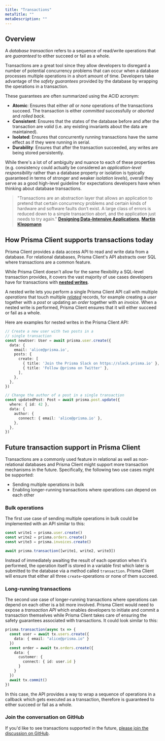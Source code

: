 ```yaml
---
title: "Transactions"
metaTitle: ""
metaDescription: ""
---
```


## Overview

A _database transaction_ refers to a sequence of read/write operations that are _guaranteed_ to either succeed or fail as a whole. 

Transactions are a great tool since they allow developers to disregard a number of potential concurrency problems that can occur when a database processes multiple operations in a short amount of time. Developers take advantage of the _safety guarantees_ provided by the database by wrapping the operations in a transaction.

These guarantees are often summarized using the ACID acronym:

- **Atomic**: Ensures that either _all_ or _none_ operations of the transactions succeed. The transaction is either _committed_ successfully or _aborted_ and _rolled back_.
- **Consistent**: Ensures that the states of the database before and after the transaction are _valid_ (i.e. any existing invariants about the data are maintained).
- **Isolated**: Ensures that concurrently running transactions have the same effect as if they were running in serial.
- **Durability**: Ensures that after the transaction succeeded, any writes are being stored persistently.

While there's a lot of of ambiguity and nuance to each of these properties (e.g. consistency could actually be considered an _application-level responsibility_ rather than a database property or isolation is typically guaranteed in terms of stronger and weaker _isolation levels_), overall they serve as a good high-level guideline for expectations developers have when thinking about database transactions. 

> "Transactions are an abstraction layer that allows an application to pretend that certain concurrency problems and certain kinds of hardware and software faults don’t exist. A large class of errors is reduced down to a simple transaction abort, and the application just needs to try again." **[Designing Data-Intensive Applications](https://dataintensive.net/), [Martin Kleppmann](https://twitter.com/martinkl)** 

## How Prisma Client supports transactions today

Prisma Client provides a data access API to read and write data from a database. For relational databases, Prisma Client's API abstracts over SQL where transactions are a common feature. 

While Prisma Client doesn't allow for the same flexibility a SQL-level transaction provides, it covers the vast majority of use cases developers have for transactions with [**nested writes**]().

A nested write lets you perform a single Prisma Client API call with multiple _operations_ that touch multiple [_related_](./relations.md#nested-writes) records, for example creating a _user_ together with a _post_ or updating an _order_ together with an _invoice_. When a nested write is performed, Prisma Client ensures that it will either succeed or fail as a whole.

Here are examples for nested writes in the Prisma Client API:

```ts
// Create a new user with two posts in a 
// single transaction
const newUser: User = await prisma.user.create({
  data: {
    email: 'alice@prisma.io',
    posts: {
      create: [
        { title: 'Join the Prisma Slack on https://slack.prisma.io' },
        { title: 'Follow @prisma on Twitter' },
      ],
    },
  },
})
```

```ts
// Change the author of a post in a single transaction
const updatedPost: Post = await prisma.post.update({
  where: { id: 42 },
  data: {
    author: {
      connect: { email: 'alice@prisma.io' },
    },
  },
})
```

## Future transaction support in Prisma Client

Transactions are a commonly used feature in relational as well as non-relational databases and Prisma Client might support more transaction mechanisms in the future. Specifically, the following two use cases might be supported:

- Sending multiple operations in bulk
- Enabling longer-running transactions where operations can depend on each other


### Bulk operations

The first use case of sending multiple operations in bulk could be implemented with an API similar to this:

```ts
const write1 = prisma.user.create()
const write2 = prisma.orders.create()
const write3 = prisma.invoices.create()

await prisma.transaction([write1, write2, write3])
```

Instead of immediately awaiting the result of each operation when it's performed, the operation itself is stored in a variable first which later is submitted to the database via a method called `transaction`. Prisma Client will ensure that either all three `create`-operations or none of them succeed.

### Long-running transactions

The second use case of longer-running transactions where operations can depend on each other is a bit more involved. Prisma Client would need to expose a _transaction API_ which enables developers to initiate and commit a transaction themselves while Prisma Client takes care of ensuring the safety guarantees associated with transactions. It could look similar to this:

```ts
prisma.transaction(async tx => {
  const user = await tx.users.create({
    data: { email: "alice@prisma.io" }
  })
  const order = await tx.orders.create({
    data: {
      customer: {
        connect: { id: user.id }
      }
    }
  })
  await tx.commit()
})
```

In this case, the API provides a way to wrap a sequence of operations in a callback which gets executed as a transaction, therefore is guaranteed to either succeed or fail as a whole.

### Join the conversation on GitHub

If you'd like to see transactions supported in the future, [please join the discussion on GitHub](https://github.com/prisma/prisma-client-js/issues/349).